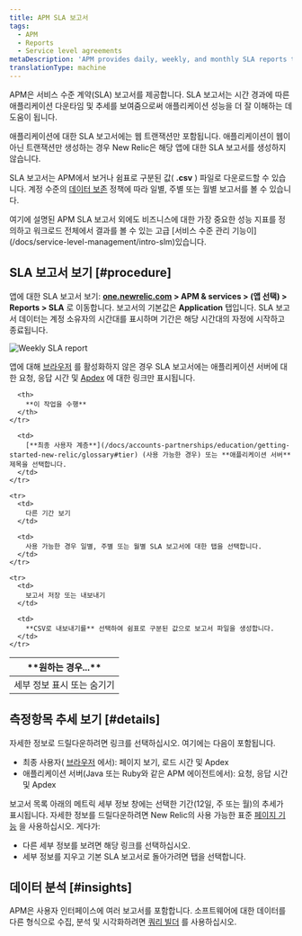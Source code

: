 ```yaml
---
title: APM SLA 보고서
tags:
  - APM
  - Reports
  - Service level agreements
metaDescription: 'APM provides daily, weekly, and monthly SLA reports to view or download from the user interface.'
translationType: machine
---
```



APM은 서비스 수준 계약(SLA) 보고서를 제공합니다. SLA 보고서는 시간 경과에 따른 애플리케이션 다운타임 및 추세를 보여줌으로써 애플리케이션 성능을 더 잘 이해하는 데 도움이 됩니다.

애플리케이션에 대한 SLA 보고서에는 웹 트랜잭션만 포함됩니다. 애플리케이션이 웹이 아닌 트랜잭션만 생성하는 경우 New Relic은 해당 앱에 대한 SLA 보고서를 생성하지 않습니다.

SLA 보고서는 APM에서 보거나 쉼표로 구분된 값( **.csv** ) 파일로 다운로드할 수 있습니다. 계정 수준의 [데이터 보존](/docs/subscriptions/data-retention) 정책에 따라 일별, 주별 또는 월별 보고서를 볼 수 있습니다.

<Callout variant="important">
  여기에 설명된 APM SLA 보고서 외에도 비즈니스에 대한 가장 중요한 성능 지표를 정의하고 워크로드 전체에서 결과를 볼 수 있는 고급 [서비스 수준 관리 기능이](/docs/service-level-management/intro-slm)있습니다.
</Callout>

## SLA 보고서 보기 [#procedure]

앱에 대한 SLA 보고서 보기: **[one.newrelic.com](https://one.newrelic.com/all-capabilities) > APM & services > (앱 선택) > Reports > SLA** 로 이동합니다. 보고서의 기본값은 **Application** 탭입니다. SLA 보고서 데이터는 계정 소유자의 시간대를 표시하며 기간은 해당 시간대의 자정에 시작하고 종료됩니다.

<img
  title="Weekly SLA report"
  alt="Weekly SLA report"
  src={apmWeeklySlaReport}
/>

앱에 대해 [브라우저](/docs/new-relic-browser/page-load-timing-process) 를 활성화하지 않은 경우 SLA 보고서에는 애플리케이션 서버에 대한 요청, 응답 시간 및 [Apdex](/docs/site/apdex-measuring-user-satisfaction) 에 대한 링크만 표시됩니다.

<table>
  <thead>
    <tr>
      <th width={200}>
        **원하는 경우...**
      </th>

      <th>
        **이 작업을 수행**
      </th>
    </tr>
  </thead>

  <tbody>
    <tr>
      <td>
        세부 정보 표시 또는 숨기기
      </td>

      <td>
        [**최종 사용자 계층**](/docs/accounts-partnerships/education/getting-started-new-relic/glossary#tier) (사용 가능한 경우) 또는 **애플리케이션 서버** 제목을 선택합니다.
      </td>
    </tr>

    <tr>
      <td>
        다른 기간 보기
      </td>

      <td>
        사용 가능한 경우 일별, 주별 또는 월별 SLA 보고서에 대한 탭을 선택합니다.
      </td>
    </tr>

    <tr>
      <td>
        보고서 저장 또는 내보내기
      </td>

      <td>
        **CSV로 내보내기를** 선택하여 쉼표로 구분된 값으로 보고서 파일을 생성합니다.
      </td>
    </tr>
  </tbody>
</table>

## 측정항목 추세 보기 [#details]

자세한 정보로 드릴다운하려면 링크를 선택하십시오. 여기에는 다음이 포함됩니다.

* 최종 사용자( [브라우저](/docs/browser/new-relic-browser/welcome-new-relic-browser/new-relic-browser) 에서): 페이지 보기, 로드 시간 및 Apdex
* 애플리케이션 서버(Java 또는 Ruby와 같은 APM 에이전트에서): 요청, 응답 시간 및 Apdex

보고서 목록 아래의 메트릭 세부 정보 창에는 선택한 기간(12일, 주 또는 월)의 추세가 표시됩니다. 자세한 정보를 드릴다운하려면 New Relic의 사용 가능한 표준 [페이지 기능](/docs/site/standard-dashboard-features) 을 사용하십시오. 게다가:

* 다른 세부 정보를 보려면 해당 링크를 선택하십시오.
* 세부 정보를 지우고 기본 SLA 보고서로 돌아가려면 탭을 선택합니다.

## 데이터 분석 [#insights]

APM은 사용자 인터페이스에 여러 보고서를 포함합니다. 소프트웨어에 대한 데이터를 다른 형식으로 수집, 분석 및 시각화하려면 [쿼리 빌더](/docs/query-your-data/explore-query-data/query-builder/introduction-query-builder) 를 사용하십시오.